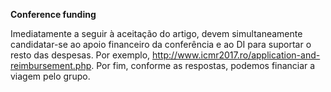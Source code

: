 '''Conference funding'''

Imediatamente a seguir à aceitação do artigo, devem simultaneamente candidatar-se ao apoio financeiro da conferência e ao DI para suportar o resto das despesas. Por exemplo, http://www.icmr2017.ro/application-and-reimbursement.php. Por fim, conforme as respostas, podemos financiar a viagem pelo grupo.